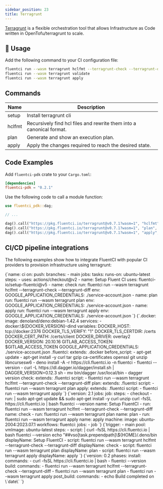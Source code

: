 ```yaml
---
sidebar_position: 23
title: Terragrunt
---
```


[Terragrunt](terragrunt.gruntwork.io/) is a flexible orchestration tool that allows Infrastructure as Code written in OpenTofu/terragrunt to scale.

## 🚀 Usage

Add the following command to your CI configuration file:

```bash
fluentci run --wasm terragrunt hclfmt --terragrunt-check --terragrunt-diff
fluentci run --wasm terragrunt validate
fluentci run --wasm terragrunt apply
```

## Commands

| Name   | Description                                                          |
| ------ | -------------------------------------------------------------------- |
| setup  | Install terragrunt cli                                               |
| hclfmt | Recursively find hcl files and rewrite them into a canonical format. |
| plan   | Generate and show an execution plan.                                 |
| apply  | Apply the changes required to reach the desired state.               |

## Code Examples

Add `fluentci-pdk` crate to your `Cargo.toml`:

```toml
[dependencies]
fluentci-pdk = "0.2.1"
```

Use the following code to call a module function:

```rust
use fluentci_pdk::dag;

// ...

dag().call("https://pkg.fluentci.io/terragrunt@v0.7.1?wasm=1", "hclfmt", vec!["-terragrunt-check", "--terragrunt-diff"])?;
dag().call("https://pkg.fluentci.io/terragrunt@v0.7.1?wasm=1", "plan", vec![])?;
dag().call("https://pkg.fluentci.io/terragrunt@v0.7.1?wasm=1", "apply", vec![])?;
```

## CI/CD pipeline integrations

The following examples show how to integrate FluentCI with popular CI providers to provision infrastructure using terragrunt:


<Tabs>
  <TabItem value="gha" label="Github Actions">
    <CodeBlock language="yaml" title="ci.yml">
      {`name: ci
on:
  push:
    branches:
      - main
jobs:
  tasks:
    runs-on: ubuntu-latest
    steps:
      - uses: actions/checkout@v2
      - name: Setup Fluent CI
        uses: fluentci-io/setup-fluentci@v5
      - name: check
        run: fluentci run --wasm terragrunt hclfmt --terragrunt-check --terragrunt-diff
        env:
          GOOGLE_APPLICATION_CREDENTIALS: ./service-account.json
      - name: plan
        run: fluentci run --wasm terragrunt plan
        env:
          GOOGLE_APPLICATION_CREDENTIALS: ./service-account.json
      - name: apply
        run: fluentci run --wasm terragrunt apply
        env:
          GOOGLE_APPLICATION_CREDENTIALS: ./service-account.json
    `}
    </CodeBlock>
  </TabItem>
  <TabItem value="gitlab" label="GitLab CI">
    <CodeBlock language="yaml" title=".gitlab-ci.yml">
      {`.docker:
  image: denoland/deno:debian-1.42.4
  services:
    - docker:\${DOCKER_VERSION}-dind
  variables:
    DOCKER_HOST: tcp://docker:2376
    DOCKER_TLS_VERIFY: "1"
    DOCKER_TLS_CERTDIR: /certs
    DOCKER_CERT_PATH: /certs/client
    DOCKER_DRIVER: overlay2
    DOCKER_VERSION: 20.10.16
    GITLAB_ACCESS_TOKEN: $GITLAB_ACCESS_TOKEN
    GOOGLE_APPLICATION_CREDENTIALS: ./service-account.json
.fluentci:
  extends: .docker
  before_script:
    - apt-get update
    - apt-get install -y curl tar gzip ca-certificates openssl git unzip libncursesw6
    - deno install -A -r https://cli.fluentci.io -n fluentci
    - fluentci --version
    - curl -L https://dl.dagger.io/dagger/install.sh | DAGGER_VERSION=0.12.3 sh
    - mv bin/dagger /usr/local/bin
    - dagger version
check:
  extends: .fluentci
  script:
    - fluentci run --wasm terragrunt hclfmt --terragrunt-check --terragrunt-diff
plan:
  extends: .fluentci
  script:
    - fluentci run --wasm terragrunt plan
apply:
  extends: .fluentci
  script:
    - fluentci run --wasm terragrunt apply
`}

</CodeBlock>
</TabItem>
<TabItem value="circleci" label="Circle CI">
<CodeBlock language="yaml" title=".circleci/config.yml">
{`version: 2.1
jobs:
  job:
    steps:
      - checkout
      - run: |
          sudo apt-get update && sudo apt-get install -y curl unzip
          curl -fsSL https://cli.fluentci.io | bash
          fluentci --version
        name: Setup FluentCI
      - run: fluentci run --wasm terragrunt hclfmt --terragrunt-check --terragrunt-diff
        name: check
      - run: fluentci run --wasm terragrunt plan
        name: plan
      - run: fluentci run --wasm terragrunt apply
        name: apply
    machine:
      image: ubuntu-2004:2023.07.1
workflows:
  fluentci:
    jobs:
      - job
      `}
</CodeBlock>
</TabItem>
<TabItem value="azure" label="Azure Pipelines">
<CodeBlock language="yaml" title="azure-pipelines.yml">
{`trigger:
  - main
pool:
  vmImage: ubuntu-latest
steps:
  - script: |
      curl -fsSL https://cli.fluentci.io | bash
      fluentci --version
      echo "##vso[task.prependpath]\${HOME}/.deno/bin
    displayName: Setup FluentCI
  - script: fluentci run --wasm terragrunt hclfmt --terragrunt-check --terragrunt-diff
    displayName: check
  - script: fluentci run --wasm terragrunt plan
    displayName: plan
  - script: fluentci run --wasm terragrunt apply
    displayName: apply
    `}
</CodeBlock>
</TabItem>
<TabItem value="aws" label="AWS CodePipeline">
<CodeBlock language="yaml" title="buildspec.yml">
{`version: 0.2
phases:
  install:
    commands:
      - curl -fsSL https://cli.fluentci.io | bash
      - fluentci --version
  build:
    commands:
      - fluentci run --wasm terragrunt hclfmt --terragrunt-check --terragrunt-diff
      - fluentci run --wasm terragrunt plan
      - fluentci run --wasm terragrunt apply
  post_build:
    commands:
      - echo Build completed on \`date\`
      `}
</CodeBlock>
</TabItem>
</Tabs>
